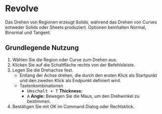 
# Revolve

<Reference shortcut="" command="Revolve" button="Im vorgeschlagenen Befehlsmenü"  buttonIcon="button-revolve"/>

Das Drehen von Regionen erzeugt Solids, während das Drehen von Curves entweder Solids oder Sheets produziert. Optionen beinhalten Normal, Binormal und Tangent.

## Grundlegende Nutzung

1. Wählen Sie die Region oder Curve zum Drehen aus.
2. Klicken Sie auf die Schaltfläche <ButtonIcon type="button-revolve" /> rechts von der Befehlsleiste.
3. Legen Sie die Drehachse fest. 
   - Entlang der Achse drehen, die durch den ersten Klick als Startpunkt und den zweiten Klick als Endpunkt definiert wird.
   - <Kst>Tastenkombinationen</Kst>
      - <kbd>Umschalt + T</kbd> **Thickness:**
      - <kbd>A</kbd> **Angle:** Bewegen Sie die Maus, um den Drehwinkel zu bestimmen.
5. Bestätigen Sie mit OK im Command Dialog oder Rechtsklick.